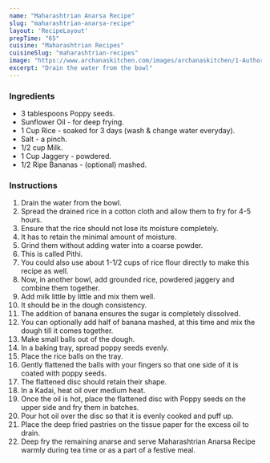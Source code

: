 ---
name: "Maharashtrian Anarsa Recipe"
slug: "maharashtrian-anarsa-recipe"
layout: 'RecipeLayout'
prepTime: "65"
cuisine: "Maharashtrian Recipes"
cuisineSlug: "maharashtrian-recipes"
image: "https://www.archanaskitchen.com/images/archanaskitchen/1-Author/KarthikaKrishnan/Anarse.jpg"
excerpt: "Drain the water from the bowl"
---

### Ingredients

- 3 tablespoons Poppy seeds.
- Sunflower Oil - for deep frying.
- 1 Cup Rice - soaked for 3 days (wash & change water everyday).
- Salt - a pinch.
- 1/2 cup Milk.
- 1 Cup Jaggery - powdered.
- 1/2 Ripe Bananas - (optional) mashed.

### Instructions

1. Drain the water from the bowl.
1. Spread the drained rice in a cotton cloth and allow them to fry for 4-5 hours.
1. Ensure that the rice should not lose its moisture completely.
1. It has to retain the minimal amount of moisture.
1. Grind them without adding water into a coarse powder.
1. This is called Pithi.
1. You could also use about 1-1/2 cups of rice flour directly to make this recipe as well.
1. Now, in another bowl, add grounded rice, powdered jaggery and combine them together.
1. Add milk little by little and mix them well.
1. It should be in the dough consistency.
1. The addition of banana ensures the sugar is completely dissolved.
1. You can optionally add half of banana mashed, at this time and mix the dough till it comes together.
1. Make small balls out of the dough.
1. In a baking tray, spread poppy seeds evenly.
1. Place the rice balls on the tray.
1. Gently flattened the balls with your fingers so that one side of it is coated with poppy seeds.
1. The flattened disc should retain their shape.
1. In a Kadai, heat oil over medium heat.
1. Once the oil is hot, place the flattened disc with Poppy seeds on the upper side and fry them in batches.
1. Pour hot oil over the disc so that it is evenly cooked and puff up.
1. Place the deep fried pastries on the tissue paper for the excess oil to drain.
1. Deep fry the remaining anarse and serve Maharashtrian Anarsa Recipe warmly during tea time or as a part of a festive meal.
